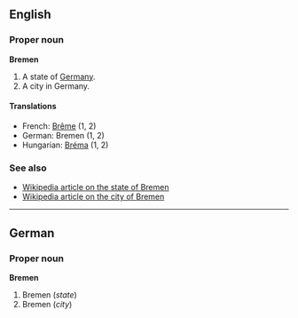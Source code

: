 ==English==

===Proper noun===
'''Bremen'''
# A state of [[Germany]].
# A city in Germany.

====Translations====

*French: [[Brême]] (1, 2)
*German: Bremen (1, 2)
*Hungarian: [[Bréma]] (1, 2)

===See also===
*[[w:Bremen_(state)|Wikipedia article on the state of Bremen]]
*[[w:Bremen|Wikipedia article on the city of Bremen]]

----
==German==
===Proper noun===
'''Bremen'''

# Bremen (''state'')
# Bremen (''city'')